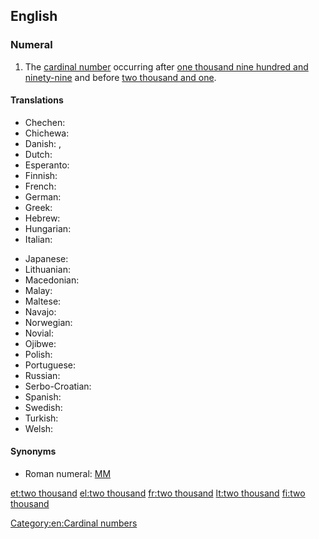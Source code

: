 ==English==

===Numeral===
{{head|en|numeral}}

# The [[cardinal number]] occurring after [[one thousand nine hundred and ninety-nine]] and before [[two thousand and one]].

====Translations====
{{trans-top|cardinal number}}
* Chechen: {{tø|ce|ши эзар|tr=ši ezar}}
* Chichewa: {{tø|ny|zikwi ziwiri}}
* Danish: {{t-|da|to tusind|n}}, {{t-|da|to tusinde|n}}
* Dutch: {{t-|nl|tweeduizend|f}}
* Esperanto: {{t-|eo|du mil}}
* Finnish: {{t+|fi|kaksituhatta}}
* French: {{t-|fr|deux mille}}
* German: {{t-|de|zweitausend|f}}
* Greek: {{t+|el|δύο χιλιάδες}}
* Hebrew: {{t-|he|אלפיים|tr=alpayim|sc=Hebr}}
* Hungarian: {{t+|hu|kétezer}}
* Italian: {{t+|it|duemila}}
{{trans-mid}}
* Japanese: {{t-|ja|二千|tr=nisen}}
* Lithuanian: {{t-|lt|du tūkstančiai}}
* Macedonian: {{t-|mk|две илјади|tr=dve íljadi}}
* Malay: {{t-|ms|dua ribu}}
* Maltese: {{t-|mt|elfejn}}
* Navajo: {{tø|nv|naakidi mííl}}
* Norwegian: {{t-|no|to tusen}}
* Novial: {{tø|nov|dumil}}
* Ojibwe: {{tø|oj|niinzhosagoons}}
* Polish: {{t-|pl|dwa tysiące}}
* Portuguese: {{t-|pt|dois mil}}
* Russian: {{t+|ru|две тысячи|f|tr=dve týsjači}}
* Serbo-Croatian: {{t-|sh|dvije hiljad|f|sc=Latn}}
* Spanish: {{t-|es|dos mil|m}}
* Swedish: {{t-|sv|två tusen}}
* Turkish: {{t-|tr|iki bin}}
* Welsh: {{t-|cy|dwy fil}}
{{trans-bottom}}

====Synonyms====
* Roman numeral: [[MM]]

[[Category:en:Cardinal numbers]]

[[et:two thousand]]
[[el:two thousand]]
[[fr:two thousand]]
[[lt:two thousand]]
[[fi:two thousand]]